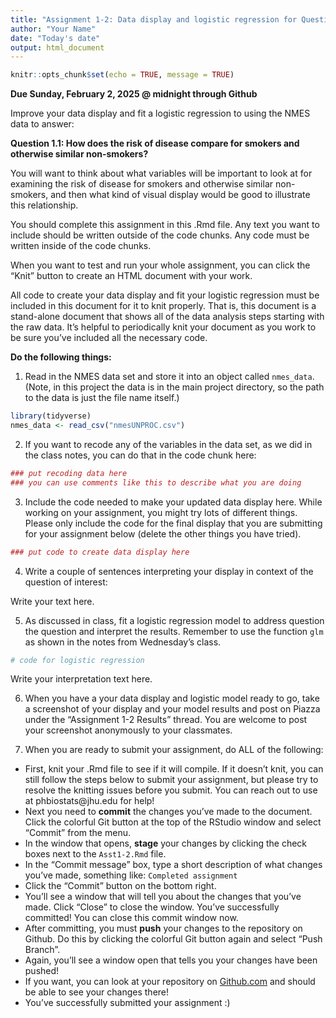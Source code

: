 ```yaml
---
title: "Assignment 1-2: Data display and logistic regression for Question 1.1"
author: "Your Name"
date: "Today's date"
output: html_document
---
```


```r
knitr::opts_chunk$set(echo = TRUE, message = TRUE)
```

**Due Sunday, February 2, 2025 @ midnight through Github**

Improve your data display and fit a logistic regression to using the NMES data to answer:

**Question 1.1: How does the risk of disease compare for smokers and otherwise similar non-smokers?**

You will want to think about what variables will be important to look at for examining the risk of disease for smokers and otherwise similar non-smokers, and then what kind of visual display would be good to illustrate this relationship. 

You should complete this assignment in this .Rmd file.  Any text you want to include should be written outside of the code chunks.  Any code must be written inside of the code chunks.

When you want to test and run your whole assignment, you can click the "Knit" button to create an HTML document with your work.

All code to create your data display and fit your logistic regression must be included in this document for it to knit properly.  That is, this document is a stand-alone document that shows all of the data analysis steps starting with the raw data.  It's helpful to periodically knit your document as you work to be sure you've included all the necessary code.

**Do the following things: **

1. Read in the NMES data set and store it into an object called `nmes_data`.  (Note, in this project the data is in the main project directory, so the path to the data is just the file name itself.)
```r
library(tidyverse)
nmes_data <- read_csv("nmesUNPROC.csv")
```

2. If you want to recode any of the variables in the data set, as we did in the class notes, you can do that in the code chunk here:
```r
### put recoding data here
### you can use comments like this to describe what you are doing

```

3. Include the code needed to make your updated data display here.  While working on your assignment, you might try lots of different things.  Please only include the code for the final display that you are submitting for your assignment below (delete the other things you have tried).
```r
### put code to create data display here

```

4. Write a couple of sentences interpreting your display in context of the question of interest:

Write your text here.

5. As discussed in class, fit a logistic regression model to address question the question and interpret the results. Remember to use the function `glm` as shown in the notes from Wednesday's class.

```r
# code for logistic regression

```

Write your interpretation text here.

6. When you have a your data display and logistic model ready to go, take a screenshot of your display and your model results and post on Piazza under the "Assignment 1-2 Results" thread.  You are welcome to post your screenshot anonymously to your classmates.

7. When you are ready to submit your assignment, do ALL of the following:

* First, knit your .Rmd file to see if it will compile.  If it doesn't knit, you can still follow the steps below to submit your assignment, but please try to resolve the knitting issues before you submit.  You can reach out to use at phbiostats@jhu.edu for help!
* Next you need to **commit** the changes you've made to the document.  Click the colorful Git button at the top of the RStudio window and select "Commit" from the menu.
* In the window that opens, **stage** your changes by clicking the check boxes next to the `Asst1-2.Rmd` file.
* In the "Commit message" box, type a short description of what changes you've made, something like: `Completed assignment`
* Click the "Commit" button on the bottom right.
* You'll see a window that will tell you about the changes that you've made.  Click "Close" to close the window.  You've successfully committed! You can close this commit window now.
* After committing, you must **push** your changes to the repository on Github.  Do this by clicking the colorful Git button again and select "Push Branch".  
* Again, you'll see a window open that tells you your changes have been pushed!
* If you want, you can look at your repository on [Github.com](https://github.com/) and should be able to see your changes there!  
* You've successfully submitted your assignment :)



